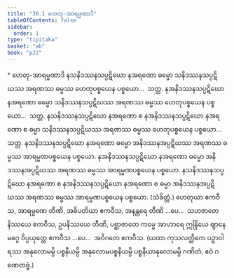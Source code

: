 ```yaml
---
title: "36.1 ဟေတု-အာရမ္မဏာဒိ"
tableOfContents: false
sidebar:
  order: 1
type: "tipitaka"
basket: "ab"
book: "p22"
---
```



<DynamicBreadcrumb />

<Paragraph type="center" book="p22">
* ဟေတု-အာရမ္မဏာဒိ
</Paragraph>

<Division number="115" book="p22" e="ch" v="40" p="400">

<Paragraph number="257" book="p22">
နသနိဒဿနသပ္ပဋိဃော နအရဏော ဓမ္မော သနိဒဿနသပ္ပဋိဃဿ အရဏဿ ဓမ္မဿ ဟေတုပစ္စယေန ပစ္စယော…  သတ္တ.
</Paragraph>

<Paragraph number="258" book="p22">
နအနိဒဿနသပ္ပဋိဃော နအရဏော ဓမ္မော သနိဒဿနသပ္ပဋိဃဿ အရဏဿ ဓမ္မဿ ဟေတုပစ္စယေန ပစ္စယော…  သတ္တ.
</Paragraph>

<Paragraph number="259" book="p22">
နသနိဒဿနသပ္ပဋိဃော နအရဏော စ နအနိဒဿနသပ္ပဋိဃော နအရဏော စ ဓမ္မာ သနိဒဿနသပ္ပဋိဃဿ အရဏဿ ဓမ္မဿ ဟေတုပစ္စယေန ပစ္စယော…  သတ္တ.
</Paragraph>

</Division>
<Division number="116" book="p22" e="ch" v="40" p="401">

<Paragraph number="260" book="p22">
နသနိဒဿနသပ္ပဋိဃော နအရဏော ဓမ္မော အနိဒဿနအပ္ပဋိဃဿ အရဏဿ ဓမ္မဿ အာရမ္မဏပစ္စယေန ပစ္စယော. နအနိဒဿနသပ္ပဋိဃော နအရဏော ဓမ္မော အနိဒဿနအပ္ပဋိဃဿ အရဏဿ ဓမ္မဿ အာရမ္မဏပစ္စယေန ပစ္စယော. နသနိဒဿနသပ္ပဋိဃော နအရဏော စ နအနိဒဿနသပ္ပဋိဃော နအရဏော စ ဓမ္မာ အနိဒဿနအပ္ပဋိဃဿ အရဏဿ ဓမ္မဿ အာရမ္မဏပစ္စယေန ပစ္စယော. (သံခိတ္တံ.)
</Paragraph>

</Division>
<Division number="117" book="p22" e="ch" v="40" p="401">

<Paragraph number="261" book="p22">
ဟေတုယာ ဧကဝီသ, အာရမ္မဏေ တီဏိ, အဓိပတိယာ ဧကဝီသ, အနန္တရေ တီဏိ …ပေ…  သဟဇာတေ နိဿယေ ဧကဝီသ, ဥပနိဿယေ တီဏိ, ပစ္ဆာဇာတေ ကမ္မေ အာဟာရေ ဣန္ဒြိယေ ဈာနေ မဂ္ဂေ ဝိပ္ပယုတ္တေ ဧကဝီသ …ပေ…  အဝိဂတေ ဧကဝီသ.
</Paragraph>

<Paragraph number="262" book="p22">
(ယထာ ကုသလတ္တိကေ ပဉှာဝါရဿ အနုလောမမ္ပိ ပစ္စနီယမ္ပိ အနုလောမပစ္စနီယမ္ပိ ပစ္စနီယာနုလောမမ္ပိ ဂဏိတံ, ဧဝံ ဂဏေတဗ္ဗံ.)
</Paragraph>
</Division>